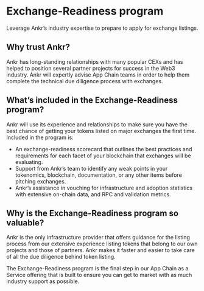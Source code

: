 # Exchange-Readiness program
Leverage Ankr’s industry expertise to prepare to apply for exchange listings.

## Why trust Ankr?
Ankr has long-standing relationships with many popular CEXs and has helped to position several partner projects for success in the Web3 industry. 
Ankr will expertly advise App Chain teams in order to help them complete the technical due diligence process with exchanges.

## What’s included in the Exchange-Readiness program?
Ankr will use its experience and relationships to make sure you have the best chance of getting your tokens listed on major exchanges the first time. 
Included in the program is:

* An exchange-readiness scorecard that outlines the best practices and requirements for each facet of your blockchain that exchanges will be evaluating.
* Support from Ankr’s team to identify any weak points in your tokenomics, blockchain, documentation, or any other items before pitching exchanges.
* Ankr’s assistance in vouching for infrastructure and adoption statistics with extensive on-chain data, and RPC and validation metrics.

## Why is the Exchange-Readiness program so valuable?
Ankr is the only infrastructure provider that offers guidance for the listing process from our extensive experience listing tokens that belong to our own projects and those of partners. 
Ankr makes it faster and easier to take care of all the due diligence behind token listing.

The Exchange-Readiness program is the final step in our App Chain as a Service offering that is built to ensure you can get to market with as much industry support as possible.
